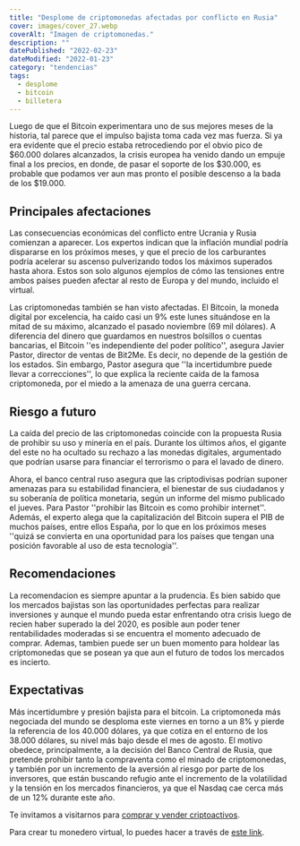 ```yaml
---
title: "Desplome de criptomonedas afectadas por conflicto en Rusia"
cover: images/cover_27.webp
coverAlt: "Imagen de criptomonedas."
description: ""
datePublished: "2022-02-23"
dateModified: "2022-01-23"
category: "tendencias"
tags:
  - desplome
  - bitcoin
  - billetera
---
```


Luego de que el Bitcoin experimentara uno de sus mejores meses de la historia, tal parece que el impulso bajista toma cada vez mas fuerza. Si ya era evidente que el precio estaba retrocediendo por el obvio pico de $60.000 dolares alcanzados, la crisis europea ha venido dando un empuje final a los precios, en donde, de pasar el soporte de los $30.000, es probable que podamos ver aun mas pronto el posible descenso a la bada de los $19.000.

## Principales afectaciones

Las consecuencias económicas del conflicto entre Ucrania y Rusia comienzan a aparecer. Los expertos indican que la inflación mundial podría dispararse en los próximos meses, y que el precio de los carburantes podría acelerar su ascenso pulverizando todos los máximos superados hasta ahora. Estos son solo algunos ejemplos de cómo las tensiones entre ambos países pueden afectar al resto de Europa y del mundo, incluido el virtual.

Las criptomonedas también se han visto afectadas. El Bitcoin, la moneda digital por excelencia, ha caído casi un 9% este lunes situándose en la mitad de su máximo, alcanzado el pasado noviembre (69 mil dólares). A diferencia del dinero que guardamos en nuestros bolsillos o cuentas bancarias, el Bitcoin ''es independiente del poder político'', asegura Javier Pastor, director de ventas de Bit2Me. Es decir, no depende de la gestión de los estados. Sin embargo, Pastor asegura que ''la incertidumbre puede llevar a correcciones'', lo que explica la reciente caída de la famosa criptomoneda, por el miedo a la amenaza de una guerra cercana.

## Riesgo a futuro

La caída del precio de las criptomonedas coincide con la propuesta Rusia de prohibir su uso y minería en el país. Durante los últimos años, el gigante del este no ha ocultado su rechazo a las monedas digitales, argumentado que podrían usarse para financiar el terrorismo o para el lavado de dinero.

Ahora, el banco central ruso asegura que las criptodivisas podrían suponer amenazas para su estabilidad financiera, el bienestar de sus ciudadanos y su soberanía de política monetaria, según un informe del mismo publicado el jueves. Para Pastor ''prohibir las Bitcoin es como prohibir internet''. Además, el experto alega que la capitalización del Bitcoin supera el PIB de muchos países, entre ellos España, por lo que en los próximos meses ''quizá se convierta en una oportunidad para los países que tengan una posición favorable al uso de esta tecnología''.

## Recomendaciones

La recomendacion es siempre apuntar a la prudencia. Es bien sabido que los mercados bajistas son las oportunidades perfectas para realizar inversiones y aunque el mundo pueda estar enfrentando otra crisis luego de recien haber superado la del 2020, es posible aun poder tener rentabilidades moderadas si se encuentra el momento adecuado de comprar. Ademas, tambien puede ser un buen momento para holdear las criptomonedas que se posean ya que aun el futuro de todos los mercados es incierto.

## Expectativas

Más incertidumbre y presión bajista para el bitcoin. La criptomoneda más negociada del mundo se desploma este viernes en torno a un 8% y pierde la referencia de los 40.000 dólares, ya que cotiza en el entorno de los 38.000 dólares, su nivel más bajo desde el mes de agosto. El motivo obedece, principalmente, a la decisión del Banco Central de Rusia, que pretende prohibir tanto la compraventa como el minado de criptomonedas, y también por un incremento de la aversión al riesgo por parte de los inversores, que están buscando refugio ante el incremento de la volatilidad y la tensión en los mercados financieros, ya que el Nasdaq cae cerca más de un 12% durante este año.

Te invitamos a visitarnos para [comprar y vender criptoactivos](https://shop.criptocambioslatam.com).

Para crear tu monedero virtual, lo puedes hacer a través de [este link](https://accounts.binance.com/es/register?ref=20517808).